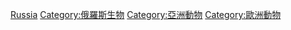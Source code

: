 {{Catnav|頁面分類|各種主題的頁面分類|按國家分類|各國生物|各國動物}}
{{Commons category|Animals of Russia}}

[[Category:各國動物|Russia]]
[[Category:俄羅斯生物|Category:俄羅斯生物]]
[[Category:亞洲動物|Category:亞洲動物]]
[[Category:歐洲動物|Category:歐洲動物]]